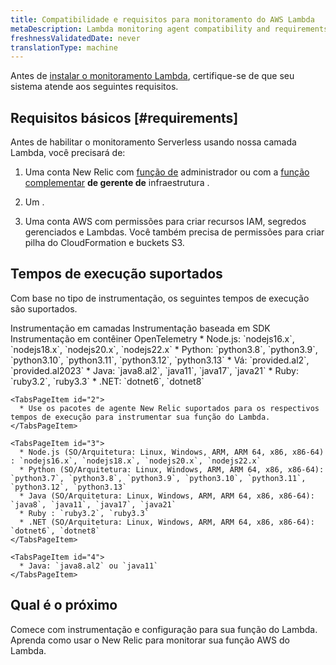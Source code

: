 ```yaml
---
title: Compatibilidade e requisitos para monitoramento do AWS Lambda
metaDescription: Lambda monitoring agent compatibility and requirements.
freshnessValidatedDate: never
translationType: machine
---
```


Antes de [instalar o monitoramento Lambda](/docs/serverless-function-monitoring/aws-lambda-monitoring/instrument-lambda-function/configure-serverless-aws-monitoring), certifique-se de que seu sistema atende aos seguintes requisitos.

## Requisitos básicos [#requirements]

Antes de habilitar o monitoramento Serverless usando nossa camada Lambda, você precisará de:

1. Uma conta New Relic com [função de](/docs/accounts/original-accounts-billing/original-users-roles/users-roles-original-user-model/#roles) administrador ou com a [função complementar](/docs/accounts/original-accounts-billing/original-users-roles/users-roles-original-user-model#add-on) **de gerente de** infraestrutura .

2. Um <InlinePopover type="userKey" />.

3. Uma conta AWS com permissões para criar recursos IAM, segredos gerenciados e Lambdas. Você também precisa de permissões para criar pilha do CloudFormation e buckets S3.

## Tempos de execução suportados

Com base no tipo de instrumentação, os seguintes tempos de execução são suportados.

<Tabs>
  <TabsBar>
    <TabsBarItem id="1">Instrumentação em camadas</TabsBarItem> <TabsBarItem id="2">Instrumentação baseada em SDK</TabsBarItem> <TabsBarItem id="3">Instrumentação em contêiner</TabsBarItem> <TabsBarItem id="4">OpenTelemetry</TabsBarItem>
  </TabsBar>

  <TabsPages>
    <TabsPageItem id="1">
      * Node.js: `nodejs16.x`, `nodejs18.x`, `nodejs20.x`, `nodejs22.x`
      * Python: `python3.8`, `python3.9`, `python3.10`, `python3.11`, `python3.12`, `python3.13`
      * Vá: `provided.al2`, `provided.al2023`
      * Java: `java8.al2`, `java11`, `java17`, `java21`
      * Ruby: `ruby3.2`, `ruby3.3`
      * .NET: `dotnet6`, `dotnet8`
    </TabsPageItem>

    <TabsPageItem id="2">
      * Use os pacotes de agente New Relic suportados para os respectivos tempos de execução para instrumentar sua função do Lambda.
    </TabsPageItem>

    <TabsPageItem id="3">
      * Node.js (SO/Arquitetura: Linux, Windows, ARM, ARM 64, x86, x86-64) : `nodejs16.x`, `nodejs18.x`, `nodejs20.x`, `nodejs22.x`
      * Python (SO/Arquitetura: Linux, Windows, ARM, ARM 64, x86, x86-64): `python3.7`, `python3.8`, `python3.9`, `python3.10`, `python3.11`, `python3.12`, `python3.13`
      * Java (SO/Arquitetura: Linux, Windows, ARM, ARM 64, x86, x86-64): `java8`, `java11`, `java17`, `java21`
      * Ruby : `ruby3.2`, `ruby3.3`
      * .NET (SO/Arquitetura: Linux, Windows, ARM, ARM 64, x86, x86-64): `dotnet6`, `dotnet8`
    </TabsPageItem>

    <TabsPageItem id="4">
      * Java: `java8.al2` ou `java11`
    </TabsPageItem>
  </TabsPages>
</Tabs>

## Qual é o próximo

<DocTiles>
  <DocTile title="Install and configure Lambda monitoring" path="/docs/serverless-function-monitoring/aws-lambda-monitoring/instrument-lambda-function/configure-serverless-aws-monitoring">Comece com instrumentação e configuração para sua função do Lambda. </DocTile><DocTile title="Data and UI" path="/docs/serverless-function-monitoring/aws-lambda-monitoring/ui-data/understand-lambda-monitoring-ui/">Aprenda como usar o New Relic para monitorar sua função AWS do Lambda.</DocTile>
</DocTiles>